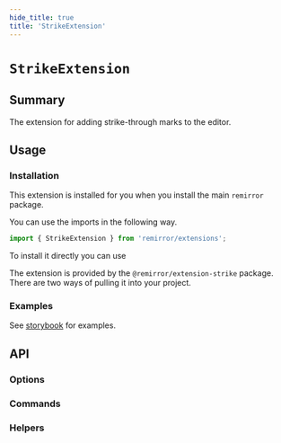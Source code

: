 ```yaml
---
hide_title: true
title: 'StrikeExtension'
---
```


# `StrikeExtension`

## Summary

The extension for adding strike-through marks to the editor.

## Usage

### Installation

This extension is installed for you when you install the main `remirror` package.

You can use the imports in the following way.

```ts
import { StrikeExtension } from 'remirror/extensions';
```

To install it directly you can use

The extension is provided by the `@remirror/extension-strike` package. There are two ways of pulling it into your project.

### Examples

See [storybook](https://remirror.vercel.app/?path=/story/extensions-strike--basic) for examples.

## API

### Options

### Commands

### Helpers
